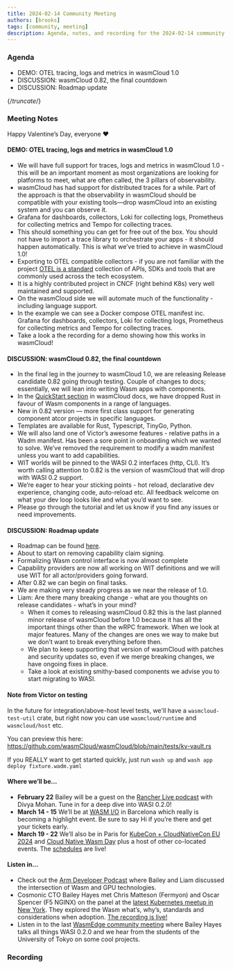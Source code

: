 ```yaml
---
title: 2024-02-14 Community Meeting
authors: [brooks]
tags: [community, meeting]
description: Agenda, notes, and recording for the 2024-02-14 community meeting
---
```



### Agenda

- DEMO: OTEL tracing, logs and metrics in wasmCloud 1.0
- DISCUSSION: wasmCloud 0.82, the final countdown
- DISCUSSION: Roadmap update

{/*truncate*/}

### Meeting Notes

Happy Valentine’s Day, everyone ❤️

#### DEMO: OTEL tracing, logs and metrics in wasmCloud 1.0

- We will have full support for traces, logs and metrics in wasmCloud 1.0 - this will be an important moment as most organizations are looking for platforms to meet, what are often called, the 3 pillars of observability.
- wasmCloud has had support for distributed traces for a while. Part of the approach is that the observability in wasmCloud should be compatible with your existing tools—drop wasmCloud into an existing system and you can observe it.
- Grafana for dashboards, collectors, Loki for collecting logs, Prometheus for collecting metrics and Tempo for collecting traces.
- This should something you can get for free out of the box. You should not have to import a trace library to orchestrate your apps - it should happen automatically. This is what we’ve tried to achieve in wasmCloud 1.0!
- Exporting to OTEL compatible collectors - if you are not familiar with the project [OTEL is a standard](https://opentelemetry.io/) collection of APIs, SDKs and tools that are commonly used across the tech ecosystem.
- It is a highly contributed project in CNCF (right behind K8s) very well maintained and supported.
- On the wasmCloud side we will automate much of the functionality - including language support.
- In the example we can see a Docker compose OTEL manifest inc. Grafana for dashboards, collectors, Loki for collecting logs, Prometheus for collecting metrics and Tempo for collecting traces.
- Take a look a the recording for a demo showing how this works in wasmCloud!

#### DISCUSSION: wasmCloud 0.82, the final countdown

- In the final leg in the journey to wasmCloud 1.0, we are releasing Release candidate 0.82 going through testing. Couple of changes to docs; essentially, we will lean into writing Wasm apps with components.
- In the [QuickStart section](https://wasmcloud.com/docs/tour/hello-world) in wasmCloud docs, we have dropped Rust in favour of Wasm components in a range of languages.
- New in 0.82 version — more first class support for generating component atcor projects in specific languages.
- Templates are available for Rust, Typescript, TinyGo, Python.
- We will also land one of Victor’s awesome features - relative paths in a Wadm manifest. Has been a sore point in onboarding which we wanted to solve. We’ve removed the requirement to modify a wadm manifest unless you want to add capabilities.
- WIT worlds will be pinned to the WASI 0.2 interfaces (http, CLI). It’s worth calling attention to 0.82 is the version of wasmCloud that will drop with WASI 0.2 support.
- We’re eager to hear your sticking points - hot reload, declarative dev experience, changing code, auto-reload etc. All feedback welcome on what your dev loop looks like and what you’d want to see.
- Please go through the tutorial and let us know if you find any issues or need improvements.

#### DISCUSSION: Roadmap update

- Roadmap can be found [here](https://github.com/orgs/wasmCloud/projects/7/views/8).
- About to start on removing capability claim signing.
- Formalizing Wasm control interface is now almost complete
- Capability providers are now all working on WIT definitions and we will use WIT for all actor/providers going forward.
- After 0.82 we can begin on final tasks.
- We are making very steady progress as we near the release of 1.0.
- Liam: Are there many breaking change - what are you thoughts on release candidates - what’s in your mind?
  - When it comes to releasing wasmCloud 0.82 this is the last planned minor release of wasmCloud before 1.0 because it has all the important things other than the wRPC framework. When we look at major features. Many of the changes are ones we way to make but we don’t want to break everything before then.
  - We plan to keep supporting that version of wasmCloud with patches and security updates so, even if we merge breaking changes, we have ongoing fixes in place.
  - Take a look at existing smithy-based components we advise you to start migrating to WASI.

#### Note from Victor on testing

In the future for integration/above-host level tests, we'll have a `wasmcloud-test-util` crate, but right now you can use `wasmcloud/runtime` and `wasmcloud/host` etc.

You can preview this here: <https://github.com/wasmCloud/wasmCloud/blob/main/tests/kv-vault.rs>

If you REALLY want to get started quickly, just run `wash up` and `wash app deploy fixture.wadm.yaml`

#### Where we’ll be…

- **February 22** Bailey will be a guest on the [Rancher Live podcast](https://www.youtube.com/watch?v=SPdzvL59tIA) with Divya Mohan. Tune in for a deep dive into WASI 0.2.0!
- **March 14 - 15** We’ll be at [WASM I/O](https://2024.wasmio.tech/) in Barcelona which really is becoming a highlight event. Be sure to say Hi if you’re there and get your tickets early.
- **March 19 - 22** We’ll also be in Paris for [KubeCon + CloudNativeCon EU 2024](https://events.linuxfoundation.org/kubecon-cloudnativecon-europe/) and [Cloud Native Wasm Day](https://events.linuxfoundation.org/kubecon-cloudnativecon-europe/co-located-events/cloud-native-wasm-day/) plus a host of other co-located events. The [schedules](https://events.linuxfoundation.org/kubecon-cloudnativecon-europe/program/schedule/) are live!

#### Listen in…

- Check out the [Arm Developer Podcast](https://www.youtube.com/watch?v=iDTHXGuqXAI) where Bailey and Liam discussed the intersection of Wasm and GPU technologies.
- Cosmonic CTO Bailey Hayes met Chris Matteson (Fermyon) and Oscar Spencer (F5 NGINX) on the panel at the [latest Kubernetes meetup in New York](https://www.meetup.com/new-york-kubernetes-meetup/events/297886914/). They explored the Wasm what’s, why’s, standards and considerations when adoption. [The recording is live!](https://youtu.be/ThcQNR-aVvI)
- Listen in to the last [WasmEdge community meeting](https://youtu.be/ttiE7g2Ojuk) where Bailey Hayes talks all things WASI 0.2.0 and we hear from the students of the University of Tokyo on some cool projects.

### Recording

<ReactPlayer url='https://www.youtube.com/watch?v=A7VlqVGV9jE' controls />
